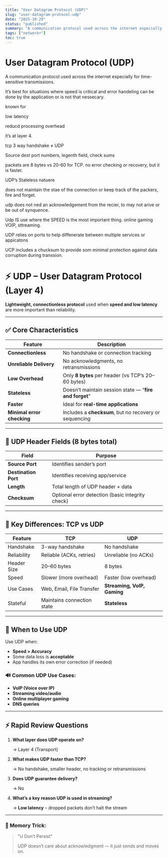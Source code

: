 ```yaml
---
title: "User Datagram Protocol (UDP)"
slug: "user-datagram-protocol-udp"
date: "2025-10-29"
status: "published"
summary: "A communication protocol used across the internet especially for time-sensitive transmissions."
tags: ["network+"]
toc: true
---
```


# User Datagram Protocol (UDP)

A communication protocol used across the internet especially for time-sensitive transmissions. 

It’s best for situations where speed is critical and error handeling can be done by the application or is not that nessecary. 

known for 

low latency 

reducd processing overhead

it’s at layer 4. 

tcp 3 way handshake ≠ UDP 

Source dest port numbers, legenth field, check sums 

packets are 8 bytes vs 20-60 for TCP. no error checking or recovery, but it is faster. 

UDP’s Stateless natuere

does not maintain the stae of the connection or keep track of the packers, fire and forget. 

udp does not ned an acknowledgement from the recier, to may not arive or be out of synquence. 

Udp IS use where the SPEED is the most important thing. online gaming VOIP, sttreaming. 

UDP relies on ports to help diffenerate between multiple services or appicatons 

UCP includes a chucksum to provide som minimal protection against data corruption during transsion. 

# ⚡ UDP – User Datagram Protocol (Layer 4)

**Lightweight, connectionless protocol** used when **speed and low latency** are more important than reliability.

---

## ✅ Core Characteristics

| Feature | Description |
| --- | --- |
| **Connectionless** | No handshake or connection tracking |
| **Unreliable Delivery** | No acknowledgments, no retransmissions |
| **Low Overhead** | Only **8 bytes** per header (vs TCP’s 20–60 bytes) |
| **Stateless** | Doesn’t maintain session state — “**fire and forget**” |
| **Faster** | Ideal for **real-time applications** |
| **Minimal error checking** | Includes a **checksum**, but no recovery or sequencing |

---

## 🔧 UDP Header Fields (8 bytes total)

| Field | Purpose |
| --- | --- |
| **Source Port** | Identifies sender’s port |
| **Destination Port** | Identifies receiving app/service |
| **Length** | Total length of UDP header + data |
| **Checksum** | Optional error detection (basic integrity check) |

---

## 🧠 Key Differences: TCP vs UDP

| Feature | TCP | UDP |
| --- | --- | --- |
| Handshake | 3-way handshake | No handshake |
| Reliability | Reliable (ACKs, retries) | Unreliable (no ACKs) |
| Header Size | 20–60 bytes | 8 bytes |
| Speed | Slower (more overhead) | Faster (low overhead) |
| Use Cases | Web, Email, File Transfer | **Streaming, VoIP, Gaming** |
| Stateful | Maintains connection state | **Stateless** |

---

## 🚀 When to Use UDP

Use UDP when:

- **Speed > Accuracy**
- Some data loss is **acceptable**
- App handles its own error correction (if needed)

### 🔊 Common UDP Use Cases:

- **VoIP (Voice over IP)**
- **Streaming video/audio**
- **Online multiplayer gaming**
- **DNS queries**

---

## ⚡ Rapid Review Questions

1. **What layer does UDP operate on?**
    
    → Layer 4 (Transport)
    
2. **What makes UDP faster than TCP?**
    
    → No handshake, smaller header, no tracking or retransmissions
    
3. **Does UDP guarantee delivery?**
    
    → No
    
4. **What’s a key reason UDP is used in streaming?**
    
    → **Low latency** – dropped packets don’t halt the stream
    

---

### 🧠 Memory Trick:

> "U Don’t Persist"
> 
> 
> UDP doesn’t care about acknowledgment — it just sends and moves on.
>